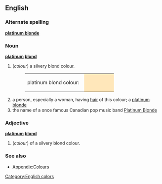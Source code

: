 ==English==

===Alternate spelling===
'''[[platinum blonde]]'''

===Noun===
'''[[platinum]] [[blond]]'''
#(''colour'') a silvery blond colour.
#:<table><tr><td>platinum blond colour: &nbsp;</td><td bgcolor="#FFE7BA" width="80">&nbsp; </td></tr></table>
# a person, especially a woman, having [[hair]] of this colour; a [[platinum blonde]]
# the name of a once famous Canadian pop music band [http://en.wikipedia.org/wiki/Platinum_Blonde_%28band%29 Platinum Blonde]

===Adjective===
'''[[platinum]] [[blond]]'''
#(''colour'') of a silvery blond colour.

===See also===
*[[Wiktionary_Appendix:Colours|Appendix:Colours]]

[[Category:English colors]]